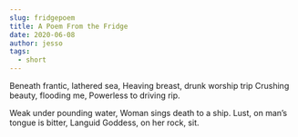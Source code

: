 ```yaml
---  
slug: fridgepoem  
title: A Poem From the Fridge  
date: 2020-06-08  
author: jesso  
tags:  
  - short  
---  
```

  
Beneath frantic, lathered sea,
Heaving breast, drunk worship trip
Crushing beauty, flooding me,
Powerless to driving rip.

Weak under pounding water,
Woman sings death to a ship.
Lust, on man’s tongue is bitter,
Languid Goddess, on her rock, sit.

